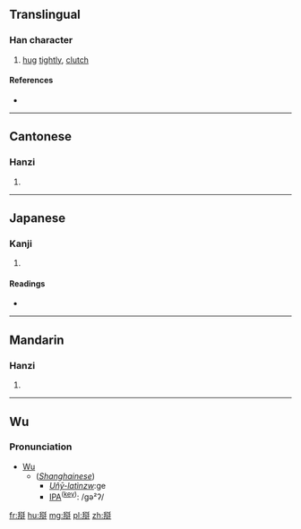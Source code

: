 ==Translingual==

===Han character===
{{Han char|rn=64|rad=手|as=10|sn=13|four=2255<sub>0</sub>|canj=竹手人口手 (HQORQ), 手人口手 (QORQ)|ids=⿲[[手]][[合]]手}}

# [[hug]] [[tightly]], [[clutch]]

====References====
* {{Han ref|kx=0449.081|dkj=12554|dj=0799.300|hdz=31928.010|uh=643F|ud=25663|bh=E1EE|bd=57838}}

----

==Cantonese==

===Hanzi===
{{yue-hanzi|jyut=gaap3|y=gaap3}}

# {{defn|lang=yue|sort=手10}}

----

==Japanese==

===Kanji===
{{ja-kanji|grade=|rs=手10}}

# {{defn|lang=ja|sort=手10}}

====Readings====
* {{ja-readings|on=[[かく]] (kaku)|kun=}}

----

==Mandarin==

===Hanzi===
{{cmn-hanzi|pin=[[gé]] ([[ge2]])|wg=ko<sup>2</sup>}}

# {{defn|lang=cmn|sort=手10}}

----

==Wu==
===Pronunciation===
*[[w:Wu Chinese|Wu]]
**(''[[w:Shanghainese|Shanghainese]]'')
***''[http://unxy.wikia.com/wiki/Un%CC%82%C8%B3-lat%C3%ACnzw Un̂ȳ-latìnzw]'':ge
***[[Wiktionary:International Phonetic Alphabet|IPA]]<sup> ([[w:Shanghainese|key]])</sup>: /gə²ʔ/
[[fr:搿]]
[[hu:搿]]
[[mg:搿]]
[[pl:搿]]
[[zh:搿]]